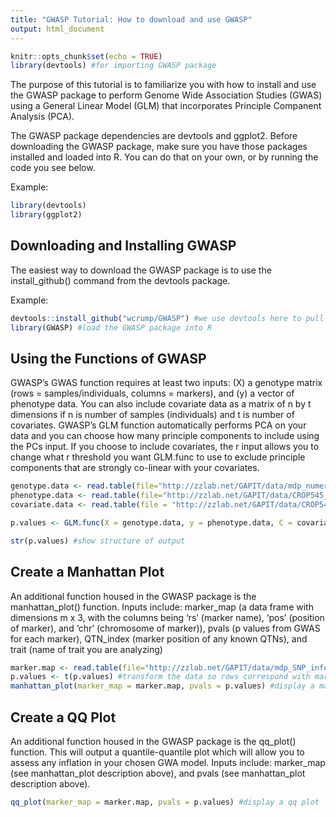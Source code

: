 ```yaml
---
title: "GWASP Tutorial: How to download and use GWASP"
output: html_document
---
```


```r
knitr::opts_chunk$set(echo = TRUE)
library(devtools) #for importing GWASP package
```


The purpose of this tutorial is to familiarize you with how to install and use the GWASP package to perform Genome Wide Association Studies (GWAS) using a General Linear Model (GLM) that incorporates Principle Companent Analysis (PCA). 

The GWASP package dependencies are devtools and ggplot2. Before downloading the GWASP package, make sure you have those packages installed and loaded into R. You can do that on your own, or by running the code you see below.

Example:
```r
library(devtools)
library(ggplot2)
```

## Downloading and Installing GWASP

The easiest way to download the GWASP package is to use the install_github() command from the devtools package. 

Example: 
```r
devtools::install_github("wcrump/GWASP") #we use devtools here to pull our GWASP package from Github
library(GWASP) #load the GWASP package into R
```

## Using the Functions of GWASP

GWASP's GWAS function requires at least two inputs: (X) a genotype matrix (rows = samples/individuals, columns = markers), and (y) a vector of phenotype data. You can also include covariate data as a matrix of n by t dimensions if n is number of samples (individuals) and t is number of covariates. GWASP's GLM function automatically performs PCA on your data and you can choose how many principle components to include using the PCs input. If you choose to include covariates, the r input allows you to change what r threshold you want GLM.func to use to exclude principle components that are strongly co-linear with your covariates.

```r
genotype.data <- read.table(file="http://zzlab.net/GAPIT/data/mdp_numeric.txt",head=T) #bring in sample data
phenotype.data <- read.table(file="http://zzlab.net/GAPIT/data/CROP545_Phenotype.txt",head=T)
covariate.data <- read.table(file = "http://zzlab.net/GAPIT/data/CROP545_Covariates.txt", head = T)

p.values <- GLM.func(X = genotype.data, y = phenotype.data, C = covariate.data, PCs = 1, r = 0.2) #perform GWAS by GLM

str(p.values) #show structure of output
```

## Create a Manhattan Plot

An additional function housed in the GWASP package is the manhattan_plot() function. Inputs include: marker_map (a data frame with dimensions m x 3, with the columns being 'rs' (marker name), 'pos' (position of marker), and 'chr' (chromosome of marker)), pvals (p values from GWAS for each marker), QTN_index (marker position of any known QTNs), and trait (name of trait you are analyzing)

```r
marker.map <- read.table(file="http://zzlab.net/GAPIT/data/mdp_SNP_information.txt",head=T) #bring in sample marker map
p.values <- t(p.values) #transform the data so rows correspond with markers
manhattan_plot(marker_map = marker.map, pvals = p.values) #display a manhattan plot
```

## Create a QQ Plot

An additional function housed in the GWASP package is the qq_plot() function. This will output a quantile-quantile plot which will allow you to assess any inflation in your chosen GWA model. Inputs include: marker_map (see manhattan_plot description above), and pvals (see manhattan_plot description above).

```r
qq_plot(marker_map = marker.map, pvals = p.values) #display a qq plot
```
